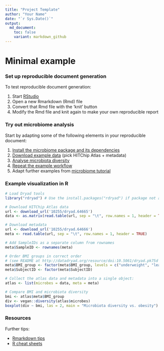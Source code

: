 ```yaml
---
title: "Project Template"
author: "Your Name"
date: "`r Sys.Date()`"
output:
  md_document:
    toc: false
    variant: markdown_github
---
```

<!--
  %\VignetteEngine{knitr::rmarkdown}
  %\VignetteIndexEntry{Project Template}
  %\usepackage[utf8]{inputenc}
-->


Minimal example
===========

### Set up reproducible document generation

To test reproducible document generation:

 1. Start [RStudio](http://www.rstudio.com/)
 1. Open a new Rmarkdown (Rmd) file 
 1. Convert that Rmd file with the 'knit' button
 1. Modify the Rmd file and knit again to make your own reproducible report

### Try out microbiome analysis

Start by adapting some of the following elements in your reproducible
document:

 1. [Install the microbiome package and its dependencies](Installation.md)
 1. [Download example data](Data.md) (pick HITChip Atlas + metadata)
 1. [Analyse microbiota diversity](Diversity.md)
 1. [Repeat the example workflow](Atlas.md)
 1. Adapt further examples from [microbiome tutorial](https://github.com/microbiome/microbiome/blob/master/vignettes/vignette.md)

### Example visualization in R

```r
# Load Dryad tools
library("rdryad") # Use the install.packages("rdryad") if package not available

# Download HITChip Atlas data
url <- download_url('10255/dryad.64665')
data <- as.matrix(read.table(url, sep = "\t", row.names = 1, header = TRUE))

# Download metadata
url <- download_url('10255/dryad.64666')
meta <- read.table(url, sep = "\t", row.names = 1, header = TRUE)

# Add SampleIDs as a separate column from rownames
meta$SampleID <- rownames(meta)

# Order BMI groups in correct order
# (see README at http://datadryad.org/resource/doi:10.5061/dryad.pk75d for details)
meta$BMI_group <- factor(meta$BMI_group, levels = c("underweight", "lean", "overweight", "obese", "severeobese", "morbidobese"))
meta$SubjectID <- factor(meta$SubjectID)

# Collect the atlas data and metadata into a single object:
atlas <- list(microbes = data, meta = meta)

# Compare BMI and microbiota diversity
bmi <- atlas$meta$BMI_group
div <- vegan::diversity(atlas$microbes)
boxplot(div ~ bmi, las = 2, main = "Microbiota diversity vs. obesity")
```


### Resources

Further tips:

 * [Rmarkdown tips](http://rmarkdown.rstudio.com/)
 * [R cheat sheets](http://devcheatsheet.com/tag/r/)
